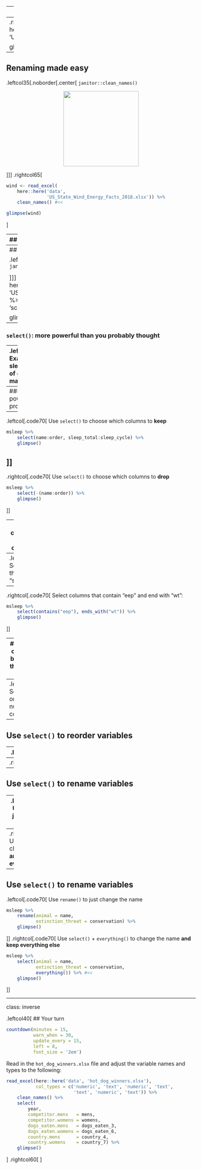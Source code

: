 <!--
got the content on select() from Suzan Baert:
https://suzan.rbind.io/2018/01/dplyr-tutorial-1/
-->

---
## Renaming made easy

.leftcol35[.noborder[.center[
`janitor::clean_names()`

<center>
<img src="images/janitor_logo.png" width=200>
</center>
]]]
--
.rightcol65[
```r
wind <- read_excel(
    here::here('data',
               'US_State_Wind_Energy_Facts_2018.xlsx'))

glimpse(wind)
```
]

---
## Renaming made easy

.leftcol35[.noborder[.center[
`janitor::clean_names()`

<center>
<img src="images/janitor_logo.png" width=200>
</center>

]]]
.rightcol65[
```r
wind <- read_excel(
    here::here('data',
               'US_State_Wind_Energy_Facts_2018.xlsx')) %>%
    clean_names() #<<

glimpse(wind)
```
]

---
## Renaming made easy

.leftcol35[.noborder[.center[
`janitor::clean_names()`

<center>
<img src="images/janitor_logo.png" width=200>
</center>

]]]
.rightcol65[
```r
wind <- read_excel(
    here::here('data',
               'US_State_Wind_Energy_Facts_2018.xlsx')) %>%
    clean_names(case = 'lower_camel') #<<

glimpse(wind)
```
]

---
## Renaming made easy

.leftcol35[.noborder[.center[
`janitor::clean_names()`

<center>
<img src="images/janitor_logo.png" width=200>
</center>

]]]
.rightcol65[
```r
wind <- read_excel(
    here::here('data',
               'US_State_Wind_Energy_Facts_2018.xlsx')) %>%
    clean_names(case = 'screaming_snake') #<<

glimpse(wind)
```
]

---
### `select()`: more powerful than you probably thought

--
.leftcol60[.code70[
&zwj;Example: data on sleeping patterns of different mammals
```r
glimpse(msleep)
```
]]

---
### `select()`: more powerful than you probably thought

--
.leftcol[.code70[
Use `select()` to choose which columns to **keep**
```r
msleep %>%
    select(name:order, sleep_total:sleep_cycle) %>%
    glimpse()
```
]]
--
.rightcol[.code70[
Use `select()` to choose which columns to **drop**
```r
msleep %>%
    select(-(name:order)) %>%
    glimpse()
```
]]

---
## Select columns based on **partial column names**

--
.leftcol[.code70[
Select columns that start with "sleep":
```r
msleep %>%
    select(name, starts_with("sleep")) %>%
    glimpse()
```
]]
--
.rightcol[.code70[
Select columns that contain "eep" and end with "wt":
```r
msleep %>%
    select(contains("eep"), ends_with("wt")) %>%
    glimpse()
```
]]

---
## Select columns based on their **data type**

--
.leftcol60[
Select only numeric columns:
```r
msleep %>%
    select_if(is.numeric) %>%
    glimpse()
```
]

---
## Use `select()` to **reorder** variables

--
.leftcol45[.code70[
```r
msleep %>%
    select(everything()) %>%
    glimpse()
```
]]
--
.rightcol55[.code70[
```r
msleep %>%
    select(conservation, sleep_total, everything()) %>%
    glimpse()
```
]]

---
## Use `select()` to **rename** variables

--
.leftcol[.code70[
Use `rename()` to just change the name
```r
msleep %>%
    rename(animal = name,
           extinction_threat = conservation) %>%
    glimpse()
```
]]
--
.rightcol[.code70[
Use `select()` to change the name **and drop everything else**
```r
msleep %>%
    select(animal = name,
           extinction_threat = conservation) %>%
    glimpse()
```
]]

---
## Use `select()` to **rename** variables

.leftcol[.code70[
Use `rename()` to just change the name
```r
msleep %>%
    rename(animal = name,
           extinction_threat = conservation) %>%
    glimpse()
```
]]
.rightcol[.code70[
Use `select()` + `everything()` to change the name **and keep everything else**
```r
msleep %>%
    select(animal = name,
           extinction_threat = conservation,
           everything()) %>% #<<
    glimpse()
```
]]

---
class: inverse

.leftcol40[
## Your turn

```r
countdown(minutes = 15,
          warn_when = 30,
          update_every = 15,
          left = 8,
          font_size = '2em')
```
Read in the `hot_dog_winners.xlsx` file and adjust the variable names and types to the following:
```r
read_excel(here::here('data', 'hot_dog_winners.xlsx'),
           col_types = c('numeric', 'text', 'numeric', 'text',
                         'text', 'numeric', 'text')) %>%
    clean_names() %>%
    select(
        year,
        competitor.mens   = mens,
        competitor.womens = womens,
        dogs_eaten.mens   = dogs_eaten_3,
        dogs_eaten.womens = dogs_eaten_6,
        country.mens      = country_4,
        country.womens    = country_7) %>%
    glimpse()
```

]
.rightcol60[
<center>
<img src="images/hot_dogs.png" width=500>
</center>
]
